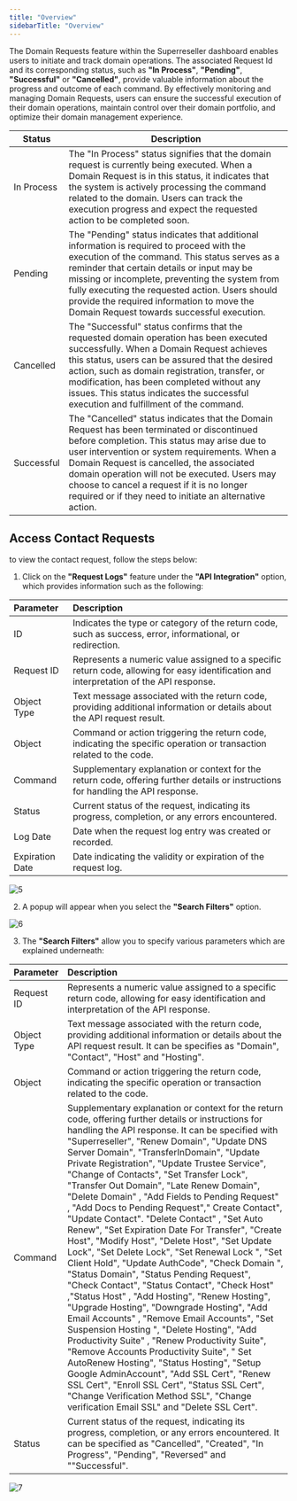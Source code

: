```yaml
---
title: "Overview"
sidebarTitle: "Overview"
---
```


The Domain Requests feature within the Superreseller dashboard enables users to initiate and track domain operations. The associated Request Id and its corresponding status, such as **"In Process"**, **"Pending"**, **"Successful"** or **"Cancelled"**, provide valuable information about the progress and outcome of each command. By effectively monitoring and managing Domain Requests, users can ensure the successful execution of their domain operations, maintain control over their domain portfolio, and optimize their domain management experience.

| Status     | Description                                                                                                                                                                                                                                                                                                                                                                                          |
|------------|------------------------------------------------------------------------------------------------------------------------------------------------------------------------------------------------------------------------------------------------------------------------------------------------------------------------------------------------------------------------------------------------------|
| In Process | The "In Process" status signifies that the domain request is currently being executed. When a Domain Request is in this status, it indicates that the system is actively processing the command related to the domain. Users can track the execution progress and expect the requested action to be completed soon.                                                                                  |
| Pending    | The "Pending" status indicates that additional information is required to proceed with the execution of the command. This status serves as a reminder that certain details or input may be missing or incomplete, preventing the system from fully executing the requested action. Users should provide the required information to move the Domain Request towards successful execution.            |
| Cancelled  | The "Successful" status confirms that the requested domain operation has been executed successfully. When a Domain Request achieves this status, users can be assured that the desired action, such as domain registration, transfer, or modification, has been completed without any issues. This status indicates the successful execution and fulfillment of the command.                         |
| Successful | The "Cancelled" status indicates that the Domain Request has been terminated or discontinued before completion. This status may arise due to user intervention or system requirements. When a Domain Request is cancelled, the associated domain operation will not be executed. Users may choose to cancel a request if it is no longer required or if they need to initiate an alternative action. |

## Access Contact Requests
to view the contact request, follow the steps below:

1. Click on the **"Request Logs"** feature under the **"API Integration"** option, which provides information such as the following:

| Parameter       | Description                                                                                                                             |
| :-------------- | :-------------------------------------------------------------------------------------------------------------------------------------- |
| ID              | Indicates the type or category of the return code, such as success, error, informational, or redirection.                               |
| Request ID      | Represents a numeric value assigned to a specific return code, allowing for easy identification and interpretation of the API response. |
| Object Type     | Text message associated with the return code, providing additional information or details about the API request result.                 |
| Object          | Command or action triggering the return code, indicating the specific operation or transaction related to the code.                     |
| Command         | Supplementary explanation or context for the return code, offering further details or instructions for handling the API response.       |
| Status          | Current status of the request, indicating its progress, completion, or any errors encountered.                                          |
| Log Date        | Date when the request log entry was created or recorded.                                                                                |
| Expiration Date | Date indicating the validity or expiration of the request log.                                                                          |

![5](/images/apiimages/5.png)

2. A popup will appear when you select the  **"Search Filters"** option.

![6](/images/apiimages/6.png)

3. The **"Search Filters"** allow you to specify various parameters which are explained underneath:

| Parameter   | Description                                                                                                                                                                                                                                                                                                                                                                                                                                                                                                                                                                                                                                                                                                                                                                                                                                                                                                                                                                                                                                                                                                                                                                                                                                                                                                                                                                          |
| :---------- | :----------------------------------------------------------------------------------------------------------------------------------------------------------------------------------------------------------------------------------------------------------------------------------------------------------------------------------------------------------------------------------------------------------------------------------------------------------------------------------------------------------------------------------------------------------------------------------------------------------------------------------------------------------------------------------------------------------------------------------------------------------------------------------------------------------------------------------------------------------------------------------------------------------------------------------------------------------------------------------------------------------------------------------------------------------------------------------------------------------------------------------------------------------------------------------------------------------------------------------------------------------------------------------------------------------------------------------------------------------------------------------- |
| Request ID  | Represents a numeric value assigned to a specific return code, allowing for easy identification and interpretation of the API response.                                                                                                                                                                                                                                                                                                                                                                                                                                                                                                                                                                                                                                                                                                                                                                                                                                                                                                                                                                                                                                                                                                                                                                                                                                              |
| Object Type | Text message associated with the return code, providing additional information or details about the API request result. It can be specifies as "Domain", "Contact", "Host" and "Hosting".                                                                                                                                                                                                                                                                                                                                                                                                                                                                                                                                                                                                                                                                                                                                                                                                                                                                                                                                                                                                                                                                                                                                                                                            |
| Object      | Command or action triggering the return code, indicating the specific operation or transaction related to the code.                                                                                                                                                                                                                                                                                                                                                                                                                                                                                                                                                                                                                                                                                                                                                                                                                                                                                                                                                                                                                                                                                                                                                                                                                                                                  |
| Command     | Supplementary explanation or context for the return code, offering further details or instructions for handling the API response. It can be specified with "Superreseller", "Renew Domain", "Update DNS Server Domain", "TransferInDomain", "Update Private Registration", "Update Trustee Service", "Change of Contacts", "Set Transfer Lock", "Transfer Out Domain", "Late Renew Domain", "Delete Domain" , "Add Fields to Pending Request" , "Add Docs to Pending Request"," Create Contact", "Update Contact". "Delete Contact" , "Set Auto Renew", "Set Expiration Date For Transfer", "Create Host", "Modify Host", "Delete Host", "Set Update Lock", "Set Delete Lock", "Set Renewal Lock ", "Set Client Hold", "Update AuthCode", "Check Domain ", "Status Domain", "Status Pending Request", "Check Contact", "Status Contact", "Check Host" ,"Status Host" , "Add Hosting", "Renew Hosting", "Upgrade Hosting", "Downgrade Hosting", "Add Email Accounts" , "Remove Email Accounts", "Set Suspension Hosting ", "Delete Hosting", "Add Productivity Suite" , "Renew Productivity Suite", "Remove Accounts Productivity Suite", " Set AutoRenew Hosting", "Status Hosting", "Setup Google AdminAccount", "Add SSL Cert", "Renew SSL Cert", "Enroll SSL Cert", "Status SSL Cert", "Change Verification Method SSL", "Change verification Email SSL" and "Delete SSL Cert". |
| Status      | Current status of the request, indicating its progress, completion, or any errors encountered. It can be specified as "Cancelled", "Created", "In Progress", "Pending", "Reversed" and ""Successful".                                                                                                                                                                                                                                                                                                                                                                                                                                                                                                                                                                                                                                                                                                                                                                                                                                                                                                                                                                                                                                                                                                                                                                                |

![7](/images/apiimages/7.png)